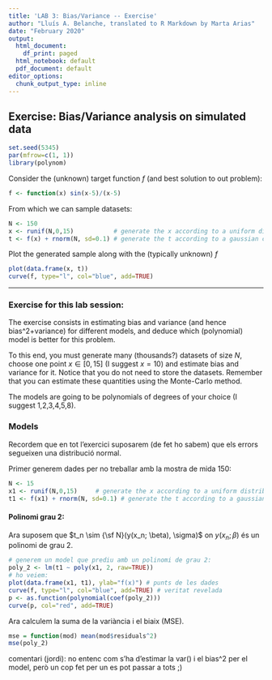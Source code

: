 ```yaml
---
title: 'LAB 3: Bias/Variance -- Exercise'
author: "Lluís A. Belanche, translated to R Markdown by Marta Arias"
date: "February 2020"
output:
  html_document:
    df_print: paged
  html_notebook: default
  pdf_document: default
editor_options:
  chunk_output_type: inline
---
```



## Exercise: Bias/Variance analysis on simulated data

```r
set.seed(5345)
par(mfrow=c(1, 1))
library(polynom)
```


Consider the (unknown) target function $f$ (and best solution to out problem):
```r
f <- function(x) sin(x-5)/(x-5)
```


From which we can sample datasets:

```r
N <- 150
x <- runif(N,0,15)           # generate the x according to a uniform distribution p(x)
t <- f(x) + rnorm(N, sd=0.1) # generate the t according to a gaussian conditional distribution p(t|x)
```


Plot the generated sample along with the (typically unknown) $f$
```r
plot(data.frame(x, t))
curve(f, type="l", col="blue", add=TRUE)
```

***

### Exercise for this lab session:


The exercise consists in estimating bias and variance (and hence bias^2+variance) for different models, and deduce which (polynomial) model is better for this problem.

To this end, you must generate many (thousands?) datasets of size $N$, choose one point $x \in [0,15]$ (I suggest $x=10$) and estimate bias and variance for it. Notice that you do not need to store the datasets. Remember that you can estimate these quantities using the Monte-Carlo method.

The models are going to be polynomials of degrees of your choice (I suggest 1,2,3,4,5,8).

### Models

Recordem que en tot l'exercici suposarem (de fet ho sabem) que els errors segueixen una distribució normal.

Primer generem dades per no treballar amb la mostra de mida 150:

```r
N <- 15
x1 <- runif(N,0,15)     # generate the x according to a uniform distribution p(x)
t1 <- f(x1) + rnorm(N, sd=0.1) # generate the t according to a gaussian conditional distribution p(t|x)
```


#### Polinomi grau 2:

Ara suposem que $t_n \sim {\sf N}(y(x_n; \beta), \sigma)$ on $y(x_n; \beta)$ és un polinomi de grau 2.

```r
# generem un model que prediu amb un polinomi de grau 2:
poly_2 <- lm(t1 ~ poly(x1, 2, raw=TRUE))
# ho veiem:
plot(data.frame(x1, t1), ylab="f(x)") # punts de les dades
curve(f, type="l", col="blue", add=TRUE) # veritat revelada
p <- as.function(polynomial(coef(poly_2)))
curve(p, col="red", add=TRUE)
```

Ara calculem la suma de la variància i el biaix (MSE).

```r
mse = function(mod) mean(mod$residuals^2)
mse(poly_2)
```

comentari (jordi): no entenc com s'ha d'estimar la var() i el bias^2 per el model, però un cop fet per un es pot passar a tots ;)